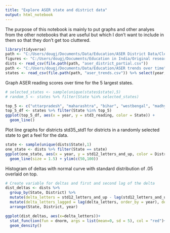 ---
title: "Explore ASER state and district data"
output: html_notebook
---

The purpose of this notebook is mainly to put graphs and other analyes from the other notebooks that are useful but which I don't want to include in them so that they don't get too cluttered.

```{r setup, results='hide'}
library(tidyverse)
path <- "C:/Users/dougj/Documents/Data/Education/ASER District Data/Clean"
figures <- "C:/Users/dougj/Documents/Education in India/Original research/Learning outcomes data/figures"
dists <- read_csv(file.path(path, "aser_district_partial.csv"))
path <- "C:/Users/dougj/Documents/Data/Education/ASER trends over time"
states <- read_csv(file.path(path, "aser_trends.csv")) %>% select(year, State, std3_reading, std3_math)
```

Graph ASER reading scores over time for the 5 largest states. 

```{r}
# selected_states <- sample(unique(states$state),5)
# random_5 <- states %>% filter(State %in% selected_states)

top_5 <- c("uttarpradesh", "maharashtra", "bihar", "westbengal", "madhyapradesh", "andhrapradesh")
top_5_df <- states %>% filter(State %in% top_5)
ggplot(top_5_df, aes(x = year, y = std3_reading, color = State)) +
  geom_line()
```
Plot line graphs for districts std35_std1 for districts in a randomly selected state to get a feel for the data.

```{r}
state <- sample(unique(dists$State),1)
one_state <- dists %>% filter(State == state)
ggplot(one_state, aes(x = year, y = std12_letters_and_up, color = District)) +
  geom_line(size = 1.5) + ylim(c(50,100)) 
```



Histogram of deltas with normal curve with standard distribution of .05 overlaid on top. 

```{r}

# Create variable for deltas and first and second lag of the delta
dist_deltas <- dists %>% 
  group_by(State, District) %>% 
  mutate(delta_letters = std12_letters_and_up - lag(std12_letters_and_up, order_by = year), delta_nums = std12_numbers_and_up - lag(std12_numbers_and_up)) %>%
  mutate(delta_letters_lagged = lag(delta_letters, order_by = year), delta_letters_dbl_lag = lag(delta_letters, n= 2, order_by = year)) %>%
  arrange(State, District, year)

ggplot(dist_deltas, aes(x=delta_letters))+
  stat_function(fun = dnorm, args = list(mean=0, sd = 5), col = "red")+
  geom_density()
```